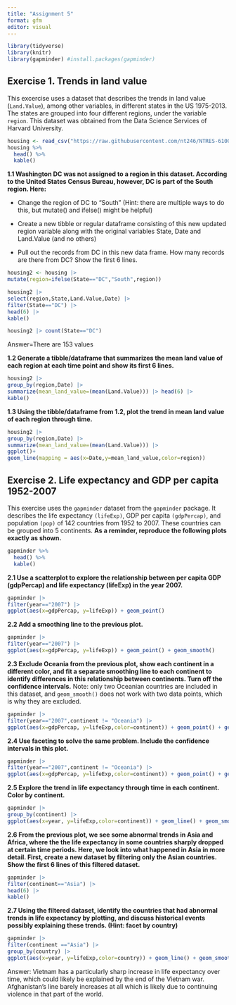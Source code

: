 ```yaml
---
title: "Assignment 5"
format: gfm
editor: visual
---
```


```r
library(tidyverse)
library(knitr)
library(gapminder) #install.packages(gapminder)
```

## **Exercise 1. Trends in land value**

This excercise uses a dataset that describes the trends in land value (`Land.Value`), among other variables, in different states in the US 1975-2013. The states are grouped into four different regions, under the variable `region`. This dataset was obtained from the Data Science Services of Harvard University.

```r
housing <- read_csv("https://raw.githubusercontent.com/nt246/NTRES-6100-data-science/master/datasets/landdata_states.csv")
housing %>%
  head() %>% 
  kable() 
```

**1.1 Washington DC was not assigned to a region in this dataset. According to the United States Census Bureau, however, DC is part of the South region. Here:**

-   Change the region of DC to "South" (Hint: there are multiple ways to do this, but mutate() and ifelse() might be helpful)

-   Create a new tibble or regular dataframe consisting of this new updated region variable along with the original variables State, Date and Land.Value (and no others)

-   Pull out the records from DC in this new data frame. How many records are there from DC? Show the first 6 lines.

```r
housing2 <- housing |> 
mutate(region=ifelse(State=="DC","South",region)) 

housing2 |> 
select(region,State,Land.Value,Date) |>
filter(State=="DC") |> 
head(6) |> 
kable()

housing2 |> count(State=="DC")
```

Answer=There are 153 values

**1.2 Generate a tibble/dataframe that summarizes the mean land value of each region at each time point and show its first 6 lines.**

```r
housing2 |> 
group_by(region,Date) |> 
summarize(mean_land_value=(mean(Land.Value))) |> head(6) |> 
kable()
```

**1.3 Using the tibble/dataframe from 1.2, plot the trend in mean land value of each region through time.**

```r
housing2 |> 
group_by(region,Date) |> 
summarize(mean_land_value=(mean(Land.Value))) |>
ggplot()+
geom_line(mapping = aes(x=Date,y=mean_land_value,color=region)) 
```

## **Exercise 2. Life expectancy and GDP per capita 1952-2007**

This exercise uses the `gapminder` dataset from the `gapminder` package. It describes the life expectancy `(lifeExp)`, GDP per capita `(gdpPercap)`, and population `(pop)` of 142 countries from 1952 to 2007. These countries can be grouped into 5 continents. **As a reminder, reproduce the following plots exactly as shown.**

```r
gapminder %>% 
  head() %>% 
  kable()
```

**2.1 Use a scatterplot to explore the relationship between per capita GDP (gdpPercap) and life expectancy (lifeExp) in the year 2007.**

```r
gapminder |> 
filter(year=="2007") |> 
ggplot(aes(x=gdpPercap, y=lifeExp)) + geom_point()
```

**2.2 Add a smoothing line to the previous plot.**

```r
gapminder |> 
filter(year=="2007") |> 
ggplot(aes(x=gdpPercap, y=lifeExp)) + geom_point() + geom_smooth()
```

**2.3 Exclude Oceania from the previous plot, show each continent in a different color, and fit a separate smoothing line to each continent to identify differences in this relationship between continents. Turn off the confidence intervals.** Note: only two Oceanian countries are included in this dataset, and `geom_smooth()` does not work with two data points, which is why they are excluded.

```r
gapminder |> 
filter(year=="2007",continent != "Oceania") |> 
ggplot(aes(x=gdpPercap, y=lifeExp,color=continent)) + geom_point() + geom_smooth(se=FALSE)
```

**2.4 Use faceting to solve the same problem. Include the confidence intervals in this plot.**

```r
gapminder |> 
filter(year=="2007",continent != "Oceania") |> 
ggplot(aes(x=gdpPercap, y=lifeExp,color=continent)) + geom_point() + geom_smooth()+facet_wrap(~continent,nrow = 2)
```

**2.5 Explore the trend in life expectancy through time in each continent. Color by continent.**

```r
gapminder |> 
group_by(continent) |> 
ggplot(aes(x=year, y=lifeExp,color=continent)) + geom_line() + geom_smooth(method = "lm", se = FALSE) + facet_wrap(~continent,nrow = 2)
```

**2.6 From the previous plot, we see some abnormal trends in Asia and Africa, where the the life expectancy in some countries sharply dropped at certain time periods. Here, we look into what happened in Asia in more detail. First, create a new dataset by filtering only the Asian countries. Show the first 6 lines of this filtered dataset.**

```r
gapminder |> 
filter(continent=="Asia") |> 
head(6) |> 
kable()
```

**2.7 Using the filtered dataset, identify the countries that had abnormal trends in life expectancy by plotting, and discuss historical events possibly explaining these trends. (Hint: facet by country)**

```r
gapminder |> 
filter(continent =="Asia") |>
group_by(country) |> 
ggplot(aes(x=year, y=lifeExp,color=country)) + geom_line() + geom_smooth(method = "lm", se = FALSE) + facet_wrap(~country,nrow = 10)
```

Answer: Vietnam has a particularly sharp increase in life expectancy over time, which could likely be explained by the end of the Vietnam war. Afghanistan's line barely increases at all which is likely due to continuing violence in that part of the world.
